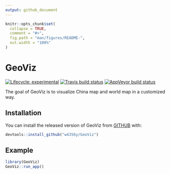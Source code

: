 ```yaml
---
output: github_document
---
```


<!-- README.md is generated from README.Rmd. Please edit that file -->

```r
knitr::opts_chunk$set(
  collapse = TRUE,
  comment = "#>",
  fig.path = "man/figures/README-",
  out.width = "100%"
)
```

# GeoViz

<!-- badges: start -->
[![Lifecycle: experimental](https://img.shields.io/badge/lifecycle-experimental-orange.svg)](https://www.tidyverse.org/lifecycle/#experimental)
[![Travis build status](https://travis-ci.org/w4356y/GeoViz.svg?branch=master)](https://travis-ci.org/w4356y/GeoViz)
[![AppVeyor build status](https://ci.appveyor.com/api/projects/status/github/w4356y/GeoViz?branch=master&svg=true)](https://ci.appveyor.com/project/w4356y/GeoViz)
<!-- badges: end -->

The goal of GeoViz is to visualize China map and world map in a customized way.

## Installation

You can install the released version of GeoViz from [GITHUB](github.com) with:

``` r
devtools::install_github("w4356y/GeoViz")
```

## Example
``` r
library(GeoViz)
GeoViz::run_app()
```

